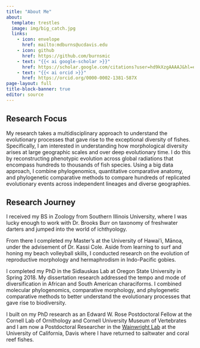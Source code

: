 ```yaml
---
title: "About Me"
about:
  template: trestles
  image: img/big_catch.jpg
  links: 
    - icon: envelope
      href: mailto:mdburns@ucdavis.edu
    - icon: github
      href: https://github.com/burnsmic
    - text: "{{< ai google-scholar >}}"
      href: https://scholar.google.com/citations?user=hd9kXzgAAAAJ&hl=en&oi=ao
    - text: "{{< ai orcid >}}"
      href: https://orcid.org/0000-0002-1381-587X
page-layout: full
title-block-banner: true
editor: source
---
```


## Research Focus

My research takes a multidisciplinary approach to understand the evolutionary processes that gave rise to the exceptional diversity of fishes. Specifically, I am interested in understanding how morphological diversity arises at large geographic scales and over deep evolutionary time. I do this by reconstructing phenotypic evolution across global radiations that encompass hundreds to thousands of fish species. Using a big data approach, I combine phylogenomics, quantitative comparative anatomy, and phylogenetic comparative methods to compare hundreds of replicated evolutionary events across independent lineages and diverse geographies.

<!-- ## Education -->

<!-- **Oregon State University** \| Corvallis, OR -->

<!-- PhD in Fisheries Science \| 2018 -->

<!-- **University of Hawai'i at Mānoa** \| Honolulu, HI -->

<!-- MS in Zoology \| 2012 -->

<!-- **Southern Illinois University** \| Carbondale, IL -->

<!-- BS in Zoology \| 2008 -->

## Research Journey

I received my BS in Zoology from Southern Illinois University, where I was lucky enough to work with Dr. Brooks Burr on taxonomy of freshwater darters and jumped into the world of ichthyology.

From there I completed my Master's at the University of Hawai'i, Mānoa, under the advisement of Dr. Kassi Cole. Aside from learning to surf and honing my beach volleyball skills, I conducted research on the evolution of reproductive morphology and hermaphrodism in Indo-Pacific gobies.

I completed my PhD in the Sidlauskas Lab at Oregon State University in Spring 2018. My dissertation research addressed the tempo and mode of diversification in African and South American characiforms. I combined molecular phylogenomics, comparative morphology, and phylogenetic comparative methods to better understand the evolutionary processes that gave rise to biodiversity.

I built on my PhD research as an Edward W. Rose Postdoctoral Fellow at the Cornell Lab of Ornithology and Cornell University Museum of Vertebrates and I am now a Postdoctoral Researcher in the [Wainwright Lab](https://fishlab.ucdavis.edu/) at the University of California, Davis where I have returned to saltwater and coral reef fishes.
